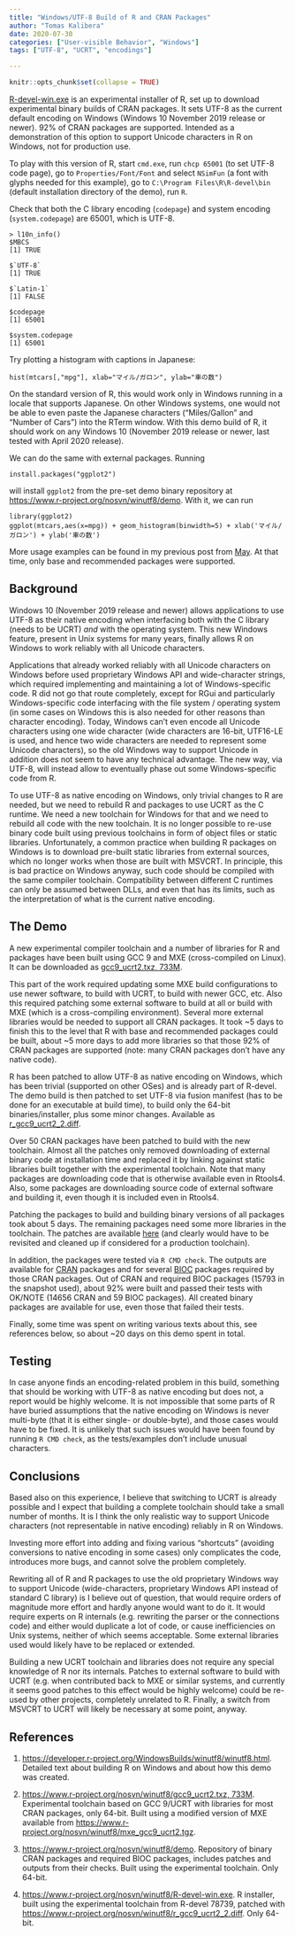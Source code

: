```yaml
---
title: "Windows/UTF-8 Build of R and CRAN Packages"
author: "Tomas Kalibera"
date: 2020-07-30
categories: ["User-visible Behavior", "Windows"]
tags: ["UTF-8", "UCRT", "encodings"]

---
```


```r
knitr::opts_chunk$set(collapse = TRUE)
```

[R-devel-win.exe](https://www.r-project.org/nosvn/winutf8/R-devel-win.exe)
is an experimental installer of R, set up to download experimental binary
builds of CRAN packages.  It sets UTF-8 as the current default encoding on
Windows (Windows 10 November 2019 release or newer).  92\% of CRAN packages are
supported.  Intended as a demonstration of this option to support Unicode
characters in R on Windows, not for production use.

To play with this version of R, start `cmd.exe`, run `chcp 65001` (to set
UTF-8 code page), go to `Properties/Font/Font` and select `NSimFun` (a font
with glyphs needed for this example), go to
`C:\Program Files\R\R-devel\bin` (default installation directory of the
demo), run `R`.

Check that both the C library encoding (`codepage`) and system encoding
(`system.codepage`) are 65001, which is UTF-8.

```
> l10n_info()
$MBCS
[1] TRUE

$`UTF-8`
[1] TRUE

$`Latin-1`
[1] FALSE

$codepage
[1] 65001

$system.codepage
[1] 65001
```

Try plotting a histogram with captions in Japanese:

```
hist(mtcars[,"mpg"], xlab="マイル/ガロン", ylab="車の数")
```

On the standard version of R, this would work only in Windows running in a
locale that supports Japanese.  On other Windows systems, one would not be
able to even paste the Japanese characters ("Miles/Gallon" and "Number of
Cars") into the RTerm window.  With this demo build of R, it should work on
any Windows 10 (November 2019 release or newer, last tested with April 2020
release).

We can do the same with external packages. Running

```
install.packages("ggplot2")
```

will install `ggplot2` from the pre-set demo binary repository at 
[https://www.r-project.org/nosvn/winutf8/demo](https://www.r-project.org/nosvn/winutf8/demo).
With it, we can run

```
library(ggplot2)
ggplot(mtcars,aes(x=mpg)) + geom_histogram(binwidth=5) + xlab('マイル/ガロン') + ylab('車の数')
```

More usage examples can be found in my previous post from
[May](https://developer.r-project.org/Blog/public/2020/05/02/utf-8-support-on-windows).
At that time, only base and recommended packages were supported.

## Background

Windows 10 (November 2019 release and newer) allows applications to use
UTF-8 as their native encoding when interfacing both with the C library
(needs to be UCRT) _and_ with the operating system.  This new Windows
feature, present in Unix systems for many years, finally allows R on Windows
to work reliably with all Unicode characters.

Applications that already worked reliably with all Unicode characters on
Windows before used proprietary Windows API and wide-character strings,
which required implementing and maintaining a lot of Windows-specific code. 
R did not go that route completely, except for RGui and particularly
Windows-specific code interfacing with the file system / operating system
(in some cases on Windows this is also needed for other reasons than
character encoding).  Today, Windows can't even encode all Unicode
characters using one wide character (wide characters are 16-bit, UTF16-LE is
used, and hence two wide characters are needed to represent some Unicode
characters), so the old Windows way to support Unicode in addition does not
seem to have any technical advantage.  The new way, via UTF-8, will instead
allow to eventually phase out some Windows-specific code from R.

To use UTF-8 as native encoding on Windows, only trivial changes to R are
needed, but we need to rebuild R and packages to use UCRT as the C runtime. 
We need a new toolchain for Windows for that and we need to rebuild all code
with the new toolchain.  It is no longer possible to re-use binary code
built using previous toolchains in form of object files or static libraries. 
Unfortunately, a common practice when building R packages on Windows is to
download pre-built static libraries from external sources, which no longer
works when those are built with MSVCRT.  In principle, this is bad practice
on Windows anyway, such code should be compiled with the same compiler
toolchain.  Compatibility between different C runtimes can only be assumed
between DLLs, and even that has its limits, such as the interpretation of
what is the current native encoding.

## The Demo

A new experimental compiler toolchain and a number of libraries for R and
packages have been built using GCC 9 and MXE (cross-compiled on Linux).  It
can be downloaded as
[gcc9_ucrt2.txz, 733M](https://www.r-project.org/nosvn/winutf8/gcc9_ucrt2.txz).

This part of the work required updating some MXE build configurations to use
newer software, to build with UCRT, to build with newer GCC, etc.  Also this
required patching some external software to build at all or build with MXE
(which is a cross-compiling environment).  Several more external libraries
would be needed to support all CRAN packages.  It took ~5 days to finish
this to the level that R with base and recommended packages could be built,
about ~5 more days to add more libraries so that those 92\% of CRAN packages
are supported (note: many CRAN packages don't have any native code).

R has been patched to allow UTF-8 as native encoding on Windows, which has
been trivial (supported on other OSes) and is already part of R-devel. The
demo build is then patched to set UTF-8 via fusion manifest (has to be done
for an executable at build time), to build only the 64-bit
binaries/installer, plus some minor changes. Available as
[r_gcc9_ucrt2_2.diff](https://www.r-project.org/nosvn/winutf8/r_gcc9_ucrt2_2.diff).

Over 50 CRAN packages have been patched to build with the new toolchain. 
Almost all the patches only removed downloading of external binary code at
installation time and replaced it by linking against static libraries built
together with the experimental toolchain.  Note that many packages are
downloading code that is otherwise available even in Rtools4.  Also, some
packages are downloading source code of external software and building it,
even though it is included even in Rtools4.

Patching the
packages to build and building binary versions of all packages took about 5
days. The remaining packages need some more libraries in the toolchain.
The patches are available
[here](https://www.r-project.org/nosvn/winutf8/demo/CRAN/patches/) (and
clearly would have to be revisited and cleaned up if considered for a
production toolchain).

In addition, the packages were tested via `R CMD check`.  The outputs are
available for [CRAN](https://www.r-project.org/nosvn/winutf8/demo/CRAN/out/)
packages and for several
[BIOC](https://www.r-project.org/nosvn/winutf8/demo/BIOC/out/) packages
required by those CRAN packages.  Out of CRAN and required BIOC packages
(15793 in the snapshot used), about 92% were built and passed their tests
with OK/NOTE (14656 CRAN and 59 BIOC packages).  All created binary packages
are available for use, even those that failed their tests.

Finally, some time was spent on writing various texts about this, see
references below, so about ~20 days on this demo spent in total. 

## Testing

In case anyone finds an encoding-related problem in this build, something
that should be working with UTF-8 as native encoding but does not, a report
would be highly welcome.  It is not impossible that some parts of R have
buried assumptions that the native encoding on Windows is never multi-byte
(that it is either single- or double-byte), and those cases would have to be
fixed.  It is unlikely that such issues would have been found by running `R
CMD check`, as the tests/examples don't include unusual characters.

## Conclusions

Based also on this experience, I believe that switching to UCRT is already
possible and I expect that building a complete toolchain should take a small
number of months.  It is I think the only realistic way to support Unicode
characters (not representable in native encoding) reliably in R on Windows.

Investing more effort into adding and fixing various "shortcuts" (avoiding
conversions to native encoding in some cases) only complicates the code,
introduces more bugs, and cannot solve the problem completely.

Rewriting all of R and R packages to use the old proprietary Windows way to
support Unicode (wide-characters, proprietary Windows API instead of
standard C library) is I believe out of question, that would require orders
of magnitude more effort and hardly anyone would want to do it. It would
require experts on R internals (e.g. rewriting the parser or the connections
code) and either would duplicate a lot of code, or cause inefficiencies on
Unix systems, neither of which seems acceptable. Some external libraries
used would likely have to be replaced or extended.

Building a new UCRT toolchain and libraries does not require any special
knowledge of R nor its internals.  Patches to external software to build
with UCRT (e.g.  when contributed back to MXE or similar systems, and
currently it seems good patches to this effect would be highly welcome)
could be re-used by other projects, completely unrelated to R.  Finally, a
switch from MSVCRT to UCRT will likely be necessary at some point, anyway.

## References

1. [https://developer.r-project.org/WindowsBuilds/winutf8/winutf8.html](https://developer.r-project.org/WindowsBuilds/winutf8/winutf8.html). 
   Detailed text about building R on Windows and about how this demo was created.

2. [https://www.r-project.org/nosvn/winutf8/gcc9_ucrt2.txz, 733M](https://www.r-project.org/nosvn/winutf8/gcc9_ucrt2.txz).
   Experimental toolchain based on GCC 9/UCRT with libraries for most CRAN packages, only 64-bit.
   Built using a modified version of MXE available from [https://www.r-project.org/nosvn/winutf8/mxe_gcc9_ucrt2.tgz](https://www.r-project.org/nosvn/winutf8/mxe_gcc9_ucrt2.tgz).

3. [https://www.r-project.org/nosvn/winutf8/demo](https://www.r-project.org/nosvn/winutf8/demo).
   Repository of binary CRAN packages and required BIOC packages, includes
   patches and outputs from their checks. Built using the experimental
   toolchain. Only 64-bit.

4. [https://www.r-project.org/nosvn/winutf8/R-devel-win.exe](https://www.r-project.org/nosvn/winutf8/R-devel-win.exe).
   R installer, built using the experimental toolchain from R-devel 78739,
   patched with [https://www.r-project.org/nosvn/winutf8/r_gcc9_ucrt2_2.diff](https://www.r-project.org/nosvn/winutf8/r_gcc9_ucrt2_2.diff).
   Only 64-bit.


